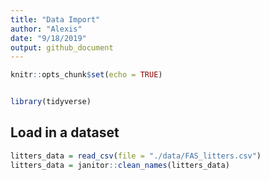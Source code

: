 ```yaml
---
title: "Data Import"
author: "Alexis"
date: "9/18/2019"
output: github_document
---
```


```r
knitr::opts_chunk$set(echo = TRUE)


library(tidyverse)
```


## Load in a dataset
```r
litters_data = read_csv(file = "./data/FAS_litters.csv")
litters_data = janitor::clean_names(litters_data)
```